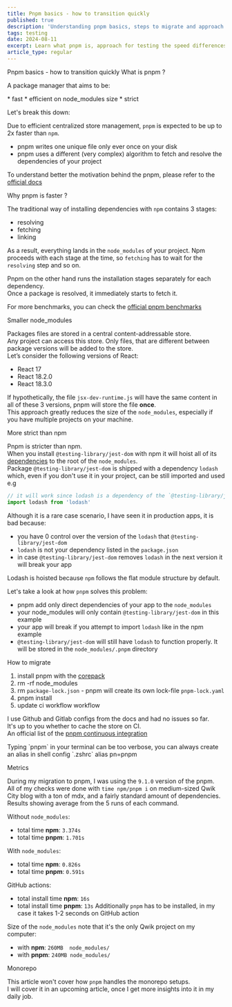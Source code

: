 ```yaml
---
title: Pnpm basics - how to transition quickly
published: true
description: 'Understanding pnpm basics, steps to migrate and approach for testing its execution speed comparing to the npm'
tags: testing
date: 2024-08-11
excerpt: Learn what pnpm is, approach for testing the speed differences between pnpm and npm. Article will cover also the migration plan and its execution.
article_type: regular
---
```



<ArticleWrapper>
<ArticleHeader>
<Heading tag='h1'>Pnpm basics - how to transition quickly</Heading>
</ArticleHeader>

<ArticleContent>
<Heading tag='h2' id='what-is-pnpm'>What is pnpm ?</Heading>
<p>A package manager that aims to be:</p>
* fast
* efficient on node_modules size
* strict

Let's break this down:

Due to efficient centralized store management, `pnpm` is expected to be up to 2x faster than `npm`.

- pnpm writes one unique file only ever once on your disk
- pnpm uses a different (very complex) algorithm to fetch and resolve the dependencies of your project

To understand better the motivation behind the pnpm, please refer to the [official docs](https://pnpm.io/motivation)

<Heading tag='h3' id='why-pnpm-is-faster'>Why pnpm is faster ?</Heading>

The traditional way of installing dependencies with `npm` contains 3 stages:

- resolving
- fetching
- linking

As a result, everything lands in the `node_modules` of your project.
Npm proceeds with each stage at the time, so `fetching` has to wait for the `resolving` step and so on.

Pnpm on the other hand runs the installation stages separately for each dependency.  
Once a package is resolved, it immediately starts to fetch it.

For more benchmarks, you can check the [official pnpm benchmarks](https://pnpm.io/benchmarks)

<Heading tag='h3' id='smaller-node-modules'>Smaller node_modules</Heading>

Packages files are stored in a central content-addressable store.  
Any project can access this store. Only files, that are different between package versions will be added to the store.  
Let’s consider the following versions of React:

- React 17
- React 18.2.0
- React 18.3.0

If hypothetically, the file `jsx-dev-runtime.js` will have the same content in all of these 3 versions, pnpm will store the file **once**.  
This approach greatly reduces the size of the `node_modules`, especially if you have multiple projects on your machine.

<Heading tag='h3' id='more-strict-than-npm'>More strict than npm</Heading>

Pnpm is stricter than npm.  
When you install `@testing-library/jest-dom` with npm it will hoist all of its [dependencies](https://www.npmjs.com/package/@testing-library/jest-dom?activeTab=dependencies) to the root of the `node_modules`.  
Package `@testing-library/jest-dom` is shipped with a dependency `lodash` which, even if you don't use it in your project, can be still imported and used e.g

```typescript
// it will work since lodash is a dependency of the `@testing-library/jest-dom`
import lodash from 'lodash'
```

Although it is a rare case scenario, I have seen it in production apps, it is bad because:

- you have 0 control over the version of the `lodash` that `@testing-library/jest-dom`
- `lodash` is not your dependency listed in the `package.json`
- in case `@testing-library/jest-dom` removes `lodash` in the next version it will break your app

Lodash is hoisted because `npm` follows the flat module structure by default.

Let's take a look at how `pnpm` solves this problem:

- pnpm add only direct dependencies of your app to the `node_modules`
- your node_modules will only contain `@testing-library/jest-dom` in this example
- your app will break if you attempt to import `lodash` like in the npm example
- `@testing-library/jest-dom` will still have `lodash` to function properly. It will be stored in the `node_modules/.pnpm` directory

<Heading tag='h3' id='how-to-migrate'>How to migrate</Heading>

1. install pnpm with the [corepack](https://nodejs.org/api/corepack.html)
2. rm -rf node_modules
3. rm `package-lock.json` - pnpm will create its own lock-file `pnpm-lock.yaml`
4. pnpm install
5. update ci workflow workflow

I use Github and Gitlab configs from the docs and had no issues so far.  
It's up to you whether to cache the store on CI.  
An official list of the [pnpm continuous integration](https://pnpm.io/continuous-integration)

<Alert variant="info">
  Typing `pnpm` in your terminal can be too verbose, you can always create an
  alias in shell config `.zshrc` alias pn=pnpm
</Alert>

<Heading tag='h3' id='metrics'>Metrics</Heading>

During my migration to pnpm, I was using the `9.1.0` version of the pnpm.  
All of my checks were done with `time npm/pnpm i` on medium-sized Qwik City blog with a ton of mdx, and a fairly standard amount of dependencies.
Results showing average from the 5 runs of each command.

Without `node_modules`:

- total time **npm**: `3.374s`
- total time **pnpm**: `1.701s`

With `node_modules`:

- total time **npm**: `0.826s`
- total time **pnpm**: `0.591s`

GitHub actions:

- total install time **npm**: `16s`
- total install time **pnpm**: `13s`
  Additionally `pnpm` has to be installed, in my case it takes 1-2 seconds on GitHub action

Size of the `node_modules` note that it's the only Qwik project on my computer:

- with **npm**: `260MB	node_modules/`
- with **pnpm**: `240MB	node_modules/`

<Heading tag='h3' id='monorepo'>Monorepo</Heading>

This article won't cover how `pnpm` handles the monorepo setups.  
I will cover it in an upcoming article, once I get more insights into it in my daily job.

</ArticleContent>

</ArticleWrapper>
